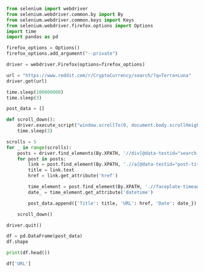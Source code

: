 ```python
from selenium import webdriver
from selenium.webdriver.common.by import By
from selenium.webdriver.common.keys import Keys
from selenium.webdriver.firefox.options import Options
import time
import pandas as pd

firefox_options = Options()
firefox_options.add_argument("--private")

driver = webdriver.Firefox(options=firefox_options)

url = "https://www.reddit.com/r/CryptoCurrency/search/?q=Terra+Luna"
driver.get(url)

time.sleep(100000000)
time.sleep(3)

post_data = []

def scroll_down():
    driver.execute_script("window.scrollTo(0, document.body.scrollHeight);")
    time.sleep(3)

scrolls = 5
for _ in range(scrolls):
    posts = driver.find_elements(By.XPATH, '//div[@data-testid="search-post-unit"]')
    for post in posts:
        link = post.find_element(By.XPATH, './/a[@data-testid="post-title-text"]')
        title = link.text
        href = link.get_attribute('href')

        time_element = post.find_element(By.XPATH, './/faceplate-timeago//time')
        date_ = time_element.get_attribute('datetime')

        post_data.append({'Title': title, 'URL': href, 'Date': date_})

    scroll_down()

driver.quit()

df = pd.DataFrame(post_data)
df.shape
```

```python
print(df.head())
```


```python
df['URL']
```